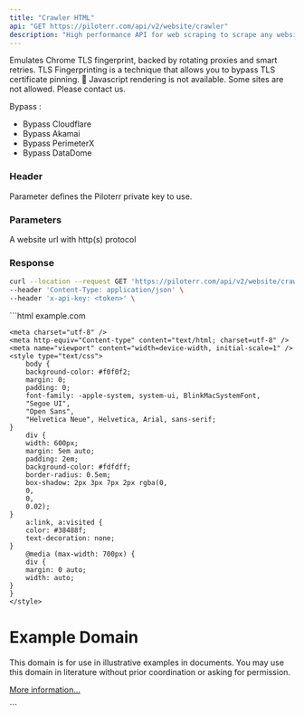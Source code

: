 ```yaml
---
title: "Crawler HTML"
api: "GET https://piloterr.com/api/v2/website/crawler"
description: "High performance API for web scraping to scrape any website and get the HTML"
---
```


<Info>
    Emulates Chrome TLS fingerprint, backed by rotating proxies and smart retries. TLS Fingerprinting is a technique that allows you to bypass TLS certificate pinning. 💫
</Info>

<Warning>
    Javascript rendering is not available. Some sites are not allowed. Please contact us.
</Warning>

Bypass :
- Bypass Cloudflare
- Bypass Akamai
- Bypass PerimeterX
- Bypass DataDome

### Header

<ParamField header="x-api-key" type="string" required={true}>
    Parameter defines the Piloterr private key to use.
</ParamField>

### Parameters

<ParamField query="query" type="string" optional={false} placeholder="https://example.com">
    A website url with http(s) protocol
</ParamField>

### Response

<RequestExample>

```bash example.com
curl --location --request GET 'https://piloterr.com/api/v2/website/crawler?query=https://example.com' \
--header 'Content-Type: application/json' \
--header 'x-api-key: <token>' \
```

</RequestExample>

<ResponseExample>
```html example.com
<!doctype html>
<html>
<head>
    <title>Example Domain</title>

    <meta charset="utf-8" />
    <meta http-equiv="Content-type" content="text/html; charset=utf-8" />
    <meta name="viewport" content="width=device-width, initial-scale=1" />
    <style type="text/css">
        body {
        background-color: #f0f0f2;
        margin: 0;
        padding: 0;
        font-family: -apple-system, system-ui, BlinkMacSystemFont,
        "Segoe UI",
        "Open Sans",
        "Helvetica Neue", Helvetica, Arial, sans-serif;
    }
        div {
        width: 600px;
        margin: 5em auto;
        padding: 2em;
        background-color: #fdfdff;
        border-radius: 0.5em;
        box-shadow: 2px 3px 7px 2px rgba(0,
        0,
        0,
        0.02);
    }
        a:link, a:visited {
        color: #38488f;
        text-decoration: none;
    }
        @media (max-width: 700px) {
        div {
        margin: 0 auto;
        width: auto;
    }
    }
    </style>
</head>

<body>
<div>
    <h1>Example Domain</h1>
    <p>This domain is for use in illustrative examples in documents. You may use this
        domain in literature without prior coordination or asking for permission.</p>
    <p><a href="https://www.iana.org/domains/example">More information...</a></p>
</div>
</body>
</html>
```
</ResponseExample>
